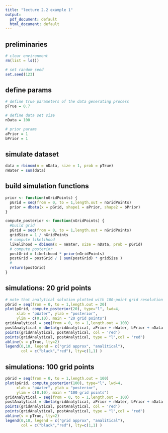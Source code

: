 ```yaml
---
title: "lecture 2.2 example 1"
output:
  pdf_document: default
  html_document: default
---
```


## preliminaries
```r
# clear environment
rm(list = ls())

# set random seed
set.seed(123)
```

## define params 
```r
# define true parameters of the data generating process
pTrue = 0.7

# define data set size
nData = 100

# prior params
aPrior = 1
bPrior = 1
```

## simulate dataset
```r
data = rbinom(n = nData, size = 1, prob = pTrue)
nWater = sum(data)
```

## build simulation functions
```r

prior <- function(nGridPoints) {
  pGrid = seq(from = 0, to = 1,length.out = nGridPoints)
  prior = dbeta(x = pGrid, shape1 = aPrior, shape2 = bPrior)
}

compute_posterior <- function(nGridPoints) {
  #build grid
  pGrid = seq(from = 0, to = 1,length.out = nGridPoints)
  gridSize = 1 / nGridPoints
  # compute likelihood
  likelihood = dbinom(x = nWater, size = nData, prob = pGrid)
  # compute posterior
  postGrid = likelihood * prior(nGridPoints)
  postGrid = postGrid / ( sum(postGrid) * gridSize )
  #
  return(postGrid)
}
```

## simulations: 20 grid points 
```r
# note that analytical solution plotted with 100-point grid resolution
pGrid = seq(from = 0, to = 1,length.out = 20)
plot(pGrid, compute_posterior(20), type="l", lwd=4,
     xlab = "pWater", ylab = "posterior",
     ylim = c(0,10), main = "20 grid points")
gridAnalytical = seq(from = 0, to = 1,length.out = 100)
postAnalytical = dbeta(gridAnalytical, aPrior + nWater, bPrior + nData - nWater)
points(gridAnalytical, postAnalytical, col = 'red')
points(gridAnalytical, postAnalytical, type = "l",col = 'red')
abline(v = pTrue, lty=2)
legend(0,10, legend = c("grid approx", "analitical"),
       col = c("black","red"), lty=c(1,1) )
```
## simulations: 100 grid points
```r
pGrid = seq(from = 0, to = 1,length.out = 100)
plot(pGrid, compute_posterior(100), type="l", lwd=4,
     xlab = "pWater", ylab = "posterior",
     ylim = c(0,10), main = "100 grid points")
gridAnalytical = seq(from = 0, to = 1,length.out = 100)
postAnalytical = dbeta(gridAnalytical, aPrior + nWater, bPrior + nData - nWater)
points(gridAnalytical, postAnalytical, col = 'red')
points(gridAnalytical, postAnalytical, type = "l",col = 'red')
abline(v = pTrue, lty=2)
legend(0,10, legend = c("grid approx", "analitical"),
       col = c("black","red"), lty=c(1,1) )
```

